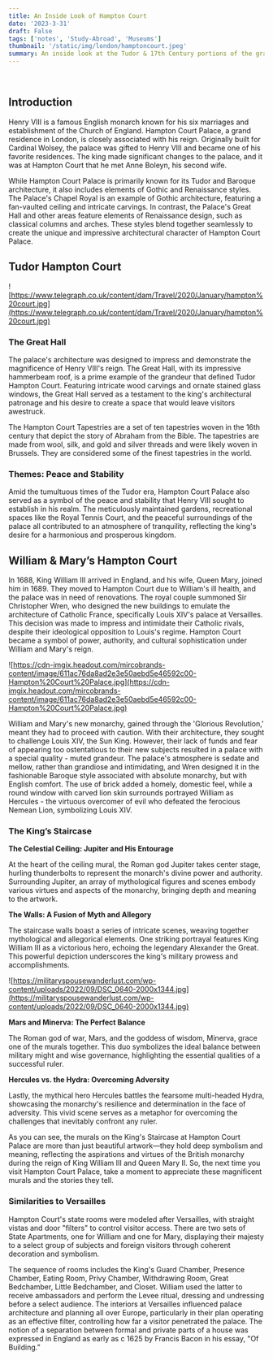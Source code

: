 ```yaml
---
title: An Inside Look of Hampton Court
date: '2023-3-31'
draft: False
tags: ['notes', 'Study-Abroad', 'Museums']
thumbnail: '/static/img/london/hamptoncourt.jpeg'
summary: An inside look at the Tudor & 17th Century portions of the grand Hampton Palace.
---
```


<br />
<TOCInline toc={props.toc} exclude="Table of Contents" asDisclosure toHeading={5} />

## Introduction

Henry VIII is a famous English monarch known for his six marriages and establishment of the Church of England. Hampton Court Palace, a grand residence in London, is closely associated with his reign. Originally built for Cardinal Wolsey, the palace was gifted to Henry VIII and became one of his favorite residences. The king made significant changes to the palace, and it was at Hampton Court that he met Anne Boleyn, his second wife.

While Hampton Court Palace is primarily known for its Tudor and Baroque architecture, it also includes elements of Gothic and Renaissance styles. The Palace's Chapel Royal is an example of Gothic architecture, featuring a fan-vaulted ceiling and intricate carvings. In contrast, the Palace's Great Hall and other areas feature elements of Renaissance design, such as classical columns and arches. These styles blend together seamlessly to create the unique and impressive architectural character of Hampton Court Palace.

## Tudor Hampton Court

![https://www.telegraph.co.uk/content/dam/Travel/2020/January/hampton%20court.jpg](https://www.telegraph.co.uk/content/dam/Travel/2020/January/hampton%20court.jpg)

### The Great Hall

The palace's architecture was designed to impress and demonstrate the magnificence of Henry VIII's reign. The Great Hall, with its impressive hammerbeam roof, is a prime example of the grandeur that defined Tudor Hampton Court. Featuring intricate wood carvings and ornate stained glass windows, the Great Hall served as a testament to the king's architectural patronage and his desire to create a space that would leave visitors awestruck.

The Hampton Court Tapestries are a set of ten tapestries woven in the 16th century that depict the story of Abraham from the Bible. The tapestries are made from wool, silk, and gold and silver threads and were likely woven in Brussels. They are considered some of the finest tapestries in the world.

### Themes: Peace and Stability

Amid the tumultuous times of the Tudor era, Hampton Court Palace also served as a symbol of the peace and stability that Henry VIII sought to establish in his realm. The meticulously maintained gardens, recreational spaces like the Royal Tennis Court, and the peaceful surroundings of the palace all contributed to an atmosphere of tranquility, reflecting the king's desire for a harmonious and prosperous kingdom.

## William & Mary’s Hampton Court

In 1688, King William III arrived in England, and his wife, Queen Mary, joined him in 1689. They moved to Hampton Court due to William's ill health, and the palace was in need of renovations. The royal couple summoned Sir Christopher Wren, who designed the new buildings to emulate the architecture of Catholic France, specifically Louis XIV's palace at Versailles. This decision was made to impress and intimidate their Catholic rivals, despite their ideological opposition to Louis's regime. Hampton Court became a symbol of power, authority, and cultural sophistication under William and Mary's reign.

![https://cdn-imgix.headout.com/mircobrands-content/image/611ac76da8ad2e3e50aebd5e46592c00-Hampton%20Court%20Palace.jpg](https://cdn-imgix.headout.com/mircobrands-content/image/611ac76da8ad2e3e50aebd5e46592c00-Hampton%20Court%20Palace.jpg)

William and Mary's new monarchy, gained through the 'Glorious Revolution,' meant they had to proceed with caution. With their architecture, they sought to challenge Louis XIV, the Sun King. However, their lack of funds and fear of appearing too ostentatious to their new subjects resulted in a palace with a special quality - muted grandeur. The palace's atmosphere is sedate and mellow, rather than grandiose and intimidating, and Wren designed it in the fashionable Baroque style associated with absolute monarchy, but with English comfort. The use of brick added a homely, domestic feel, while a round window with carved lion skin surrounds portrayed William as Hercules - the virtuous overcomer of evil who defeated the ferocious Nemean Lion, symbolizing Louis XIV.

### The King’s Staircase

**The Celestial Ceiling: Jupiter and His Entourage**

At the heart of the ceiling mural, the Roman god Jupiter takes center stage, hurling thunderbolts to represent the monarch's divine power and authority. Surrounding Jupiter, an array of mythological figures and scenes embody various virtues and aspects of the monarchy, bringing depth and meaning to the artwork.

**The Walls: A Fusion of Myth and Allegory**

The staircase walls boast a series of intricate scenes, weaving together mythological and allegorical elements. One striking portrayal features King William III as a victorious hero, echoing the legendary Alexander the Great. This powerful depiction underscores the king's military prowess and accomplishments.

![https://militaryspousewanderlust.com/wp-content/uploads/2022/09/DSC_0640-2000x1344.jpg](https://militaryspousewanderlust.com/wp-content/uploads/2022/09/DSC_0640-2000x1344.jpg)

**Mars and Minerva: The Perfect Balance**

The Roman god of war, Mars, and the goddess of wisdom, Minerva, grace one of the murals together. This duo symbolizes the ideal balance between military might and wise governance, highlighting the essential qualities of a successful ruler.

**Hercules vs. the Hydra: Overcoming Adversity**

Lastly, the mythical hero Hercules battles the fearsome multi-headed Hydra, showcasing the monarchy's resilience and determination in the face of adversity. This vivid scene serves as a metaphor for overcoming the challenges that inevitably confront any ruler.

As you can see, the murals on the King's Staircase at Hampton Court Palace are more than just beautiful artwork—they hold deep symbolism and meaning, reflecting the aspirations and virtues of the British monarchy during the reign of King William III and Queen Mary II. So, the next time you visit Hampton Court Palace, take a moment to appreciate these magnificent murals and the stories they tell.

### Similarities to Versailles

Hampton Court's state rooms were modeled after Versailles, with straight vistas and door "filters" to control visitor access. There are two sets of State Apartments, one for William and one for Mary, displaying their majesty to a select group of subjects and foreign visitors through coherent decoration and symbolism.

The sequence of rooms includes the King's Guard Chamber, Presence Chamber, Eating Room, Privy Chamber, Withdrawing Room, Great Bedchamber, Little Bedchamber, and Closet. William used the latter to receive ambassadors and perform the Levee ritual, dressing and undressing before a select audience. The interiors at Versailles influenced palace architecture and planning all over Europe, particularly in their plan operating as an effective filter, controlling how far a visitor penetrated the palace. The notion of a separation between formal and private parts of a house was expressed in England as early as c 1625 by Francis Bacon in his essay, "Of Building.”
